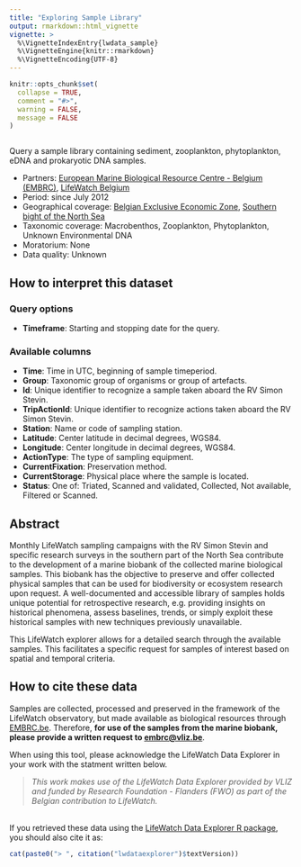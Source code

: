 ```yaml
---
title: "Exploring Sample Library"
output: rmarkdown::html_vignette
vignette: >
  %\VignetteIndexEntry{lwdata_sample}
  %\VignetteEngine{knitr::rmarkdown}
  %\VignetteEncoding{UTF-8}
---
```


```r
knitr::opts_chunk$set(
  collapse = TRUE,
  comment = "#>",
  warning = FALSE,
  message = FALSE
)
```

<img src=''class='rightimg'/>

Query a sample library containing sediment, zooplankton, phytoplankton, eDNA and prokaryotic DNA samples.

- Partners: [European Marine Biological Resource Centre - Belgium (EMBRC)](https://www.vliz.be/en/imis?module=project&proid=4522), [LifeWatch Belgium](https://www.lifewatch.be)
- Period: since July 2012
- Geographical coverage: [Belgian Exclusive Economic Zone](https://www.marineregions.org/gazetteer.php?p=details&id=3293), [Southern bight of the North Sea](https://marineregions.org/gazetteer.php?p=details&id=2399)
- Taxonomic coverage: Macrobenthos, Zooplankton, Phytoplankton, Unknown Environmental DNA
- Moratorium: None
- Data quality: Unknown
 
## How to interpret this dataset
 
### Query options
* **Timeframe**: Starting and stopping date for the query.
 
### Available columns
* **Time**: Time in UTC, beginning of sample timeperiod.
* **Group**: Taxonomic group of organisms or group of artefacts.
* **Id**: Unique identifier to recognize a sample taken aboard the RV Simon Stevin.
* **TripActionId**: Unique identifier to recognize actions taken aboard the RV Simon Stevin.
* **Station**: Name or code of sampling station.
* **Latitude**: Center latitude in decimal degrees, WGS84.
* **Longitude**: Center longitude in decimal degrees, WGS84.
* **ActionType**: The type of sampling equipment. 
* **CurrentFixation**: Preservation method.
* **CurrentStorage**: Physical place where the sample is located.
* **Status**: One of: Triated, Scanned and validated, Collected, Not available, Filtered or Scanned.


## Abstract

Monthly LifeWatch sampling campaigns with the RV Simon Stevin and specific research surveys in the southern part of the North Sea contribute to the development of a marine biobank of the collected marine biological samples. This biobank has the objective to preserve and offer collected physical samples that can be used for biodiversity or ecosystem research upon request. A well-documented and accessible library of samples holds unique potential for retrospective research, e.g. providing insights on historical phenomena, assess baselines, trends, or simply exploit these historical samples with new techniques previously unavailable.

This LifeWatch explorer allows for a detailed search through the available samples. This facilitates a specific request for samples of interest based on spatial and temporal criteria.

## How to cite these data

Samples are collected, processed and preserved in the framework of the LifeWatch observatory, but made available as biological resources through [EMBRC.be](http://www.embrc.be). Therefore, **for use of the samples from the marine biobank, please provide a written request to [embrc@vliz.be](mailto:embrc@vliz.be)**.

When using this tool, please acknowledge the LifeWatch Data Explorer in your work with the statment written below.

> _This work makes use of the LifeWatch Data Explorer provided by VLIZ and funded by Research Foundation - Flanders (FWO) as part of the Belgian contribution to LifeWatch._

</br>
If you retrieved these data using the [LifeWatch Data Explorer R package](https://github.com/lifewatch/lwdataexplorer/), you should also cite it as: 

```r
cat(paste0("> ", citation("lwdataexplorer")$textVersion))
```

